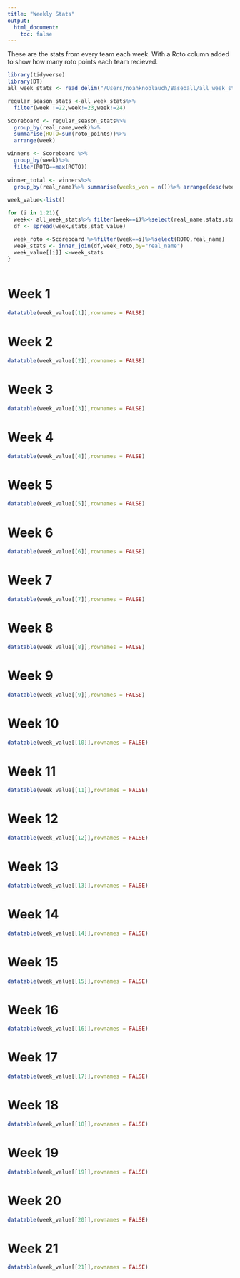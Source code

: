 ```yaml
---
title: "Weekly Stats"
output: 
  html_document:
    toc: false
---
```


These are the stats from every team each week. With a Roto column added to show how many roto points each team recieved. 

```r
library(tidyverse)
library(DT)
all_week_stats <- read_delim("/Users/noahknoblauch/Baseball/all_week_stats.txt",delim="\t")
```

```r
regular_season_stats <-all_week_stats%>%
  filter(week !=22,week!=23,week!=24)

Scoreboard <- regular_season_stats%>%
  group_by(real_name,week)%>%
  summarise(ROTO=sum(roto_points))%>%
  arrange(week)

winners <- Scoreboard %>%
  group_by(week)%>%
  filter(ROTO==max(ROTO))
  
winner_total <- winners%>%
  group_by(real_name)%>% summarise(weeks_won = n())%>% arrange(desc(weeks_won))
  
week_value<-list()

for (i in 1:21){
  week<- all_week_stats%>% filter(week==i)%>%select(real_name,stats,stat_value)
  df <- spread(week,stats,stat_value)

  week_roto <-Scoreboard %>%filter(week==i)%>%select(ROTO,real_name)
  week_stats <- inner_join(df,week_roto,by="real_name")
  week_value[[i]] <-week_stats
}



```

# Week 1
```r
datatable(week_value[[1]],rownames = FALSE)

```

# Week 2

```r
datatable(week_value[[2]],rownames = FALSE)
```


# Week 3
```r
datatable(week_value[[3]],rownames = FALSE)

```

# Week 4

```r
datatable(week_value[[4]],rownames = FALSE)
```

# Week 5
```r
datatable(week_value[[5]],rownames = FALSE)

```

# Week 6

```r
datatable(week_value[[6]],rownames = FALSE)
```


# Week 7
```r
datatable(week_value[[7]],rownames = FALSE)

```

# Week 8

```r
datatable(week_value[[8]],rownames = FALSE)
```

# Week 9
```r
datatable(week_value[[9]],rownames = FALSE)

```

# Week 10

```r
datatable(week_value[[10]],rownames = FALSE)
```


# Week 11
```r
datatable(week_value[[11]],rownames = FALSE)

```

# Week 12

```r
datatable(week_value[[12]],rownames = FALSE)
```

# Week 13
```r
datatable(week_value[[13]],rownames = FALSE)

```

# Week 14

```r
datatable(week_value[[14]],rownames = FALSE)
```


# Week 15
```r
datatable(week_value[[15]],rownames = FALSE)

```

# Week 16

```r
datatable(week_value[[16]],rownames = FALSE)
```

# Week 17

```r
datatable(week_value[[17]],rownames = FALSE)
```

# Week 18
```r
datatable(week_value[[18]],rownames = FALSE)

```

# Week 19

```r
datatable(week_value[[19]],rownames = FALSE)
```

# Week 20
```r
datatable(week_value[[20]],rownames = FALSE)

```

# Week 21

```r
datatable(week_value[[21]],rownames = FALSE)
```










